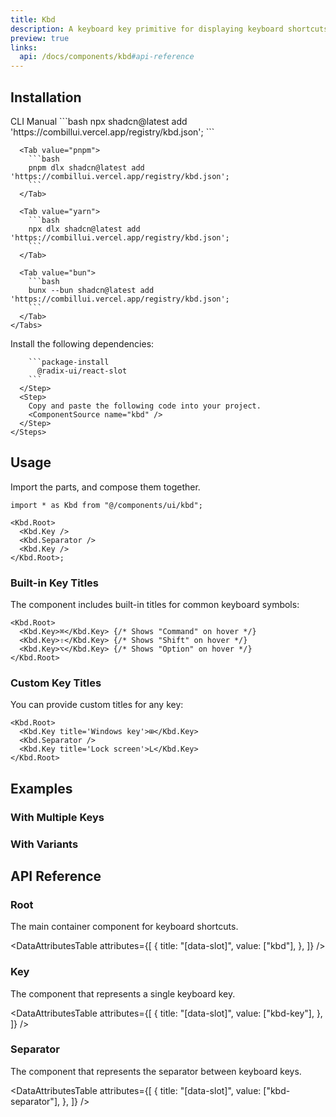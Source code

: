 ```yaml
---
title: Kbd
description: A keyboard key primitive for displaying keyboard shortcuts and key combinations.
preview: true
links:
  api: /docs/components/kbd#api-reference
---
```


<ComponentTabs name='kbd-default-sdf' />

## Installation

<ShadcnTabs defaultValue='cli'>
  <TabsList >
    <TabsTrigger  value='cli'>
      CLI
    </TabsTrigger>
    <TabsTrigger  value='manual'>
      Manual
    </TabsTrigger>
  </TabsList>

  <TabsContent  value='cli'>
    <Tabs items={["npm", "pnpm", "yarn", "bun"]}>
      <Tab value="npm">
        ```bash
        npx shadcn@latest add 'https://combillui.vercel.app/registry/kbd.json';
        ```
      </Tab>
      
      <Tab value="pnpm">
        ```bash 
        pnpm dlx shadcn@latest add 'https://combillui.vercel.app/registry/kbd.json';
        ```
      </Tab>

      <Tab value="yarn">
        ```bash
        npx dlx shadcn@latest add 'https://combillui.vercel.app/registry/kbd.json';
        ```
      </Tab>

      <Tab value="bun">
        ```bash
        bunx --bun shadcn@latest add 'https://combillui.vercel.app/registry/kbd.json';
        ```
      </Tab>
    </Tabs>

  </TabsContent>
  <TabsContent  value='manual'>
    <Steps>
      <Step>
        Install the following dependencies:

        ```package-install
          @radix-ui/react-slot
        ```
      </Step>
      <Step>
        Copy and paste the following code into your project.
        <ComponentSource name="kbd" />
      </Step>
    </Steps>

  </TabsContent>
</ShadcnTabs>

## Usage

Import the parts, and compose them together.

```tsx
import * as Kbd from "@/components/ui/kbd";

<Kbd.Root>
  <Kbd.Key />
  <Kbd.Separator />
  <Kbd.Key />
</Kbd.Root>;
```

### Built-in Key Titles

The component includes built-in titles for common keyboard symbols:

```tsx
<Kbd.Root>
  <Kbd.Key>⌘</Kbd.Key> {/* Shows "Command" on hover */}
  <Kbd.Key>⇧</Kbd.Key> {/* Shows "Shift" on hover */}
  <Kbd.Key>⌥</Kbd.Key> {/* Shows "Option" on hover */}
</Kbd.Root>
```

### Custom Key Titles

You can provide custom titles for any key:

```tsx
<Kbd.Root>
  <Kbd.Key title='Windows key'>⊞</Kbd.Key>
  <Kbd.Separator />
  <Kbd.Key title='Lock screen'>L</Kbd.Key>
</Kbd.Root>
```

## Examples

### With Multiple Keys

<ComponentTabs name='kbd-multiple' />

### With Variants

<ComponentTabs name='kbd-variants' />

## API Reference

### Root

The main container component for keyboard shortcuts.

<AutoTypeTable path='./types/docs/kbd.ts' name='RootProps' />

<DataAttributesTable
  attributes={[
    {
      title: "[data-slot]",
      value: ["kbd"],
    },
  ]}
/>

### Key

The component that represents a single keyboard key.

<AutoTypeTable path='./types/docs/kbd.ts' name='KeyProps' />

<DataAttributesTable
  attributes={[
    {
      title: "[data-slot]",
      value: ["kbd-key"],
    },
  ]}
/>

### Separator

The component that represents the separator between keyboard keys.

<AutoTypeTable path='./types/docs/kbd.ts' name='SeparatorProps' />

<DataAttributesTable
  attributes={[
    {
      title: "[data-slot]",
      value: ["kbd-separator"],
    },
  ]}
/>
